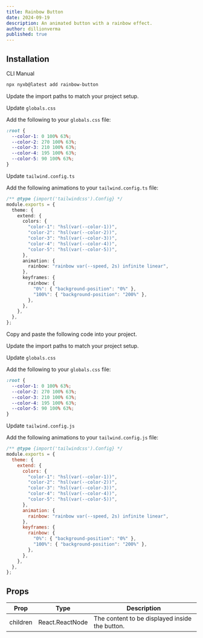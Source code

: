 ```yaml
---
title: Rainbow Button
date: 2024-09-19
description: An animated button with a rainbow effect.
author: dillionverma
published: true
---
```


<ComponentPreview 
   name="rainbow-button-demo" 
   description="An animated button with a rainbow effect."
   styleSwitch={true}
   button="copy"
   dots={false}
/>

## Installation

<Tabs defaultValue="cli">

<TabsList>
  <TabsTrigger value="cli">CLI</TabsTrigger>
  <TabsTrigger value="manual">Manual</TabsTrigger>
</TabsList>
<TabsContent value="cli">

```bash
npx nyxb@latest add rainbow-button
```

<Steps>

<Step>Update the import paths to match your project setup.</Step>

<Step>Update `globals.css`</Step>

Add the following to your `globals.css` file:

```css
:root {
  --color-1: 0 100% 63%;
  --color-2: 270 100% 63%;
  --color-3: 210 100% 63%;
  --color-4: 195 100% 63%;
  --color-5: 90 100% 63%;
}
```

<Step>Update `tailwind.config.ts`</Step>

Add the following animations to your `tailwind.config.ts` file:

```ts title="tailwind.config.ts" {5-20}
/** @type {import('tailwindcss').Config} */
module.exports = {
  theme: {
    extend: {
      colors: {
        "color-1": "hsl(var(--color-1))",
        "color-2": "hsl(var(--color-2))",
        "color-3": "hsl(var(--color-3))",
        "color-4": "hsl(var(--color-4))",
        "color-5": "hsl(var(--color-5))",
      },
      animation: {
        rainbow: "rainbow var(--speed, 2s) infinite linear",
      },
      keyframes: {
        rainbow: {
          "0%": { "background-position": "0%" },
          "100%": { "background-position": "200%" },
        },
      },
    },
  },
};
```

</Steps>

</TabsContent>

<TabsContent value="manual">

<Steps>

<Step>Copy and paste the following code into your project.</Step>

<ComponentSource name="rainbow-button" />

<Step>Update the import paths to match your project setup.</Step>

<Step>Update `globals.css`</Step>

Add the following to your `globals.css` file:

```css
:root {
  --color-1: 0 100% 63%;
  --color-2: 270 100% 63%;
  --color-3: 210 100% 63%;
  --color-4: 195 100% 63%;
  --color-5: 90 100% 63%;
}
```

<Step>Update `tailwind.config.js`</Step>

Add the following animations to your `tailwind.config.js` file:

```js title="tailwind.config.js" {5-20}
/** @type {import('tailwindcss').Config} */
module.exports = {
  theme: {
    extend: {
      colors: {
        "color-1": "hsl(var(--color-1))",
        "color-2": "hsl(var(--color-2))",
        "color-3": "hsl(var(--color-3))",
        "color-4": "hsl(var(--color-4))",
        "color-5": "hsl(var(--color-5))",
      },
      animation: {
        rainbow: "rainbow var(--speed, 2s) infinite linear",
      },
      keyframes: {
        rainbow: {
          "0%": { "background-position": "0%" },
          "100%": { "background-position": "200%" },
        },
      },
    },
  },
};
```

</Steps>

</TabsContent>

</Tabs>

## Props

| Prop     | Type            | Description                                    |
| -------- | --------------- | ---------------------------------------------- |
| children | React.ReactNode | The content to be displayed inside the button. |
